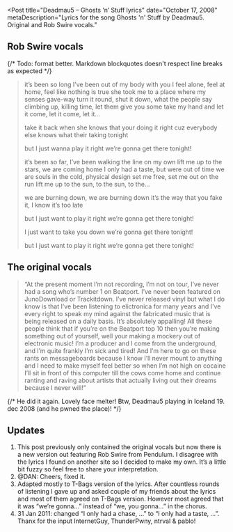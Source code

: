 
<Post
  title="Deadmau5 – Ghosts ‘n’ Stuff lyrics"
  date="October 17, 2008"
  metaDescription="Lyrics for the song Ghosts 'n' Stuff by Deadmau5. Original
  and Rob Swire vocals."
>

## Rob Swire vocals

{/*
  Todo: format better. Markdown blockquotes
  doesn't respect line breaks as expected
*/}

> it’s been so long I’ve been out of my body with you
> I feel alone, feel at home, feel like nothing is true
> she took me to a place where my senses gave-way
> turn it round, shut it down, what the people say
> climbing up, killing time, let them give you some
> take my hand and let it come, let it come, let it…
>
> take it back when she knows that your doing it right
> cuz everybody else knows what their taking tonight
>
> but I just wanna play it right
> we’re gonna get there tonight!
>
> it’s been so far, I’ve been walking the line on my own
> lift me up to the stars, we are coming home
> I only had a taste, but were out of time
> we are souls in the cold, physical design
> set me free, set me out on the run
> lift me up to the sun, to the sun, to the…
>
> we are burning down, we are burning down
> it’s the way that you fake it, I know it’s too late
>
> but I just want to play it right
> we’re gonna get there tonight!
>
> I just want to take you down
> we’re gonna get there tonight!
>
> but I just want to play it right
> we’re gonna get there tonight!


## The original vocals

> “At the present moment I’m not recording, I’m not on tour, I’ve never had a song who’s number 1
on Beatport. I’ve never been featured on JunoDownload or Trackitdown. I’ve never released vinyl but
what I do know is that I’ve been listening to elictronica for many years and I’ve every right to
speak my mind against the fabricated music that is being released on a daily basis. It’s absolutely
appalling! All these people think that if you’re on the Beatport top 10 then you’re making
something out of yourself, well your making a mockery out of electronic music! I’m a producer and I
come from the underground, and I’m quite frankly I’m sick and tired! And I’m here to go on these
rants on messageboards because I know I’ll never mount to anything and I need to make myself feel
better so when I’m not high on cocaine I’ll sit in front of this computer till the cows come home
and continue ranting and raving about artists that actually living out their dreams because I never
will!”

{/*
  He did it again. Lovely face melter! Btw, Deadmau5 playing in Iceland 19.
  dec 2008 (and he pwned the place)!
*/}

## Updates
1. This post previously only contained the original vocals but now there is a new version out
featuring Rob Swire from Pendulum. I disagree with the lyrics I found on another site so I decided
to make my own. It’s a little bit fuzzy so feel free to share your interpretation.
2. @DAN: Cheers, fixed it.
3. Adapted mostly to T-Bags version of the lyrics. After countless rounds of listening I gave up
and asked couple of my friends about the lyrics and most of them agreed on T-Bags version. However
most agreed that it was “we’re gonna…” instead of “we, you gonna…” in the chorus.
4. 31 Jan 2011: changed “I only had a chase, …” to “I only had a taste, …”. Thanx for the input
InternetGuy, ThunderPwny, ntrval & pablo!

</Post>